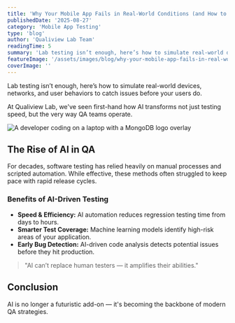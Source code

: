 ```yaml
---
title: 'Why Your Mobile App Fails in Real-World Conditions (and How to Fix It)'
publishedDate: '2025-08-27'
category: 'Mobile App Testing'
type: 'blog'
author: 'Qualiview Lab Team'
readingTime: 5
summary: 'Lab testing isn’t enough, here’s how to simulate real-world devices, networks, and user behaviors to catch issues before your users do.'
featureImage: '/assets/images/blog/why-your-mobile-app-fails-in-real-world-conditions-and-how-to-fix-it.png'
coverImage: ''
---
```


Lab testing isn’t enough, here’s how to simulate real-world devices, networks, and user behaviors to catch issues before your users do.


At Qualiview Lab, we've seen first-hand how AI transforms not just testing speed, but the very way QA teams operate.

![A developer coding on a laptop with a MongoDB logo overlay](/assets/images/blog/ai-testing-cover.png)

## The Rise of AI in QA

For decades, software testing has relied heavily on manual processes and scripted automation. While effective, these methods often struggled to keep pace with rapid release cycles.

### Benefits of AI-Driven Testing
- **Speed & Efficiency:** AI automation reduces regression testing time from days to hours.
- **Smarter Test Coverage:** Machine learning models identify high-risk areas of your application.
- **Early Bug Detection:** AI-driven code analysis detects potential issues before they hit production.

> "AI can’t replace human testers — it amplifies their abilities."

## Conclusion

AI is no longer a futuristic add-on — it's becoming the backbone of modern QA strategies.